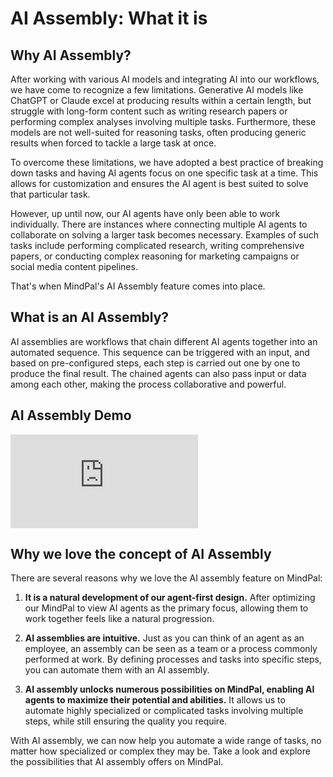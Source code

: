 # AI Assembly: What it is

## Why AI Assembly?

After working with various AI models and integrating AI into our workflows, we have come to recognize a few limitations. Generative AI models like ChatGPT or Claude excel at producing results within a certain length, but struggle with long-form content such as writing research papers or performing complex analyses involving multiple tasks. Furthermore, these models are not well-suited for reasoning tasks, often producing generic results when forced to tackle a large task at once.

To overcome these limitations, we have adopted a best practice of breaking down tasks and having AI agents focus on one specific task at a time. This allows for customization and ensures the AI agent is best suited to solve that particular task.

However, up until now, our AI agents have only been able to work individually. There are instances where connecting multiple AI agents to collaborate on solving a larger task becomes necessary. Examples of such tasks include performing complicated research, writing comprehensive papers, or conducting complex reasoning for marketing campaigns or social media content pipelines.

That's when MindPal's AI Assembly feature comes into place.

## What is an AI Assembly?

AI assemblies are workflows that chain different AI agents together into an automated sequence. This sequence can be triggered with an input, and based on pre-configured steps, each step is carried out one by one to produce the final result. The chained agents can also pass input or data among each other, making the process collaborative and powerful.

## AI Assembly Demo

<div
  style={{
    marginTop: 24,
    position: "relative",
    width: "100%",
    paddingBottom: "56.25%",
  }}
>
  <iframe
    style={{ position: "absolute", width: "100%", height: "100%" }}
    src="https://www.youtube.com/embed/m-igxywhsMQ?si=VH3MtpNnk0Cki3dg"
    title="YouTube video player"
    frameBorder="0"
    allow="accelerometer; autoplay; clipboard-write; encrypted-media; gyroscope; picture-in-picture; web-share"
    allowFullScreen
  ></iframe>
</div>

## Why we love the concept of AI Assembly

There are several reasons why we love the AI assembly feature on MindPal:

1. **It is a natural development of our agent-first design.** After optimizing our MindPal to view AI agents as the primary focus, allowing them to work together feels like a natural progression.

2. **AI assemblies are intuitive.** Just as you can think of an agent as an employee, an assembly can be seen as a team or a process commonly performed at work. By defining processes and tasks into specific steps, you can automate them with an AI assembly.

3. **AI assembly unlocks numerous possibilities on MindPal, enabling AI agents to maximize their potential and abilities.** It allows us to automate highly specialized or complicated tasks involving multiple steps, while still ensuring the quality you require.

With AI assembly, we can now help you automate a wide range of tasks, no matter how specialized or complex they may be. Take a look and explore the possibilities that AI assembly offers on MindPal.


<PageFooter />
